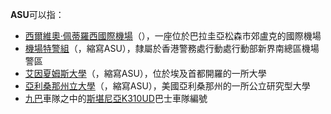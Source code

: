 '''ASU'''可以指：
* [[西爾維奧·佩蒂羅西國際機場|西爾維奧·佩蒂羅西國際機場]]（{{Airport codes|ASU}}），一座位於巴拉圭亞松森市郊盧克的國際機場
* [[機場特警組|機場特警組]]（{{lang-en|Airport Security Unit}}，縮寫ASU），隸屬於香港警務處行動處行動部新界南總區機場警區
* [[艾因夏姆斯大學|艾因夏姆斯大學]]（{{lang-en|Ain Shams University}}，縮寫ASU），位於埃及首都開羅的一所大學
* [[亞利桑那州立大學|亞利桑那州立大學]]（{{lang-en|Arizona State University}}，縮寫ASU），美國亞利桑那州的一所公立研究型大學
* [[九巴|九巴]]車隊之中的[[斯堪尼亞K310UD|斯堪尼亞K310UD]]巴士車隊編號

{{disambig|Cat=三字拉丁字母缩写消歧义}}